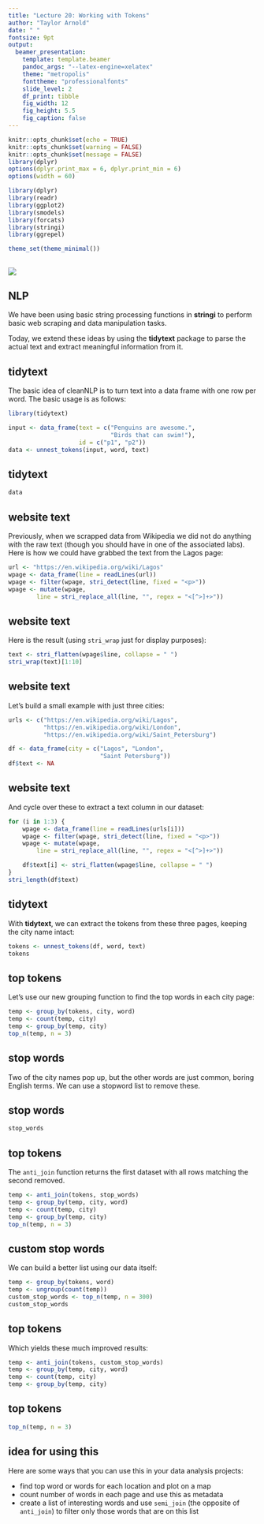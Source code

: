 ```yaml
---
title: "Lecture 20: Working with Tokens"
author: "Taylor Arnold"
date: " "
fontsize: 9pt
output:
  beamer_presentation:
    template: template.beamer
    pandoc_args: "--latex-engine=xelatex"
    theme: "metropolis"
    fonttheme: "professionalfonts"
    slide_level: 2
    df_print: tibble
    fig_width: 12
    fig_height: 5.5
    fig_caption: false
---
```


```r
knitr::opts_chunk$set(echo = TRUE)
knitr::opts_chunk$set(warning = FALSE)
knitr::opts_chunk$set(message = FALSE)
library(dplyr)
options(dplyr.print_max = 6, dplyr.print_min = 6)
options(width = 60)

library(dplyr)
library(readr)
library(ggplot2)
library(smodels)
library(forcats)
library(stringi)
library(ggrepel)

theme_set(theme_minimal())
```

##

![](img/data_pipeline_transform.png)

## NLP

We have been using basic string processing functions in **stringi**
to perform basic web scraping and data manipulation tasks.

Today, we extend these ideas by using the **tidytext** package to
parse the actual text and extract meaningful information from it.

## tidytext

The basic idea of cleanNLP is to turn text into a data frame with
one row per word. The basic usage is as follows:

```r
library(tidytext)

input <- data_frame(text = c("Penguins are awesome.",
                             "Birds that can swim!"),
                    id = c("p1", "p2"))
data <- unnest_tokens(input, word, text)
```

## tidytext

```r
data
```

## website text

Previously, when we scrapped data from Wikipedia we did
not do anything with the raw text (though you should have
in one of the associated labs). Here is how we could have
grabbed the text from the Lagos page:

```r
url <- "https://en.wikipedia.org/wiki/Lagos"
wpage <- data_frame(line = readLines(url))
wpage <- filter(wpage, stri_detect(line, fixed = "<p>"))
wpage <- mutate(wpage,
        line = stri_replace_all(line, "", regex = "<[^>]+>"))
```

## website text

Here is the result (using `stri_wrap` just for display
purposes):

```r
text <- stri_flatten(wpage$line, collapse = " ")
stri_wrap(text)[1:10]
```

## website text

Let's build a small example with just three cities:

```r
urls <- c("https://en.wikipedia.org/wiki/Lagos",
          "https://en.wikipedia.org/wiki/London",
          "https://en.wikipedia.org/wiki/Saint_Petersburg")

df <- data_frame(city = c("Lagos", "London",
                          "Saint Petersburg"))
df$text <- NA
```

## website text

And cycle over these to extract a text column in our
dataset:

```r
for (i in 1:3) {
    wpage <- data_frame(line = readLines(urls[i]))
    wpage <- filter(wpage, stri_detect(line, fixed = "<p>"))
    wpage <- mutate(wpage,
        line = stri_replace_all(line, "", regex = "<[^>]+>"))

    df$text[i] <- stri_flatten(wpage$line, collapse = " ")
}
stri_length(df$text)
```

## tidytext

With **tidytext**, we can extract the tokens from these three
pages, keeping the city name intact:

```r
tokens <- unnest_tokens(df, word, text)
tokens
```


## top tokens

Let's use our new grouping function to find the top words
in each city page:

```r
temp <- group_by(tokens, city, word)
temp <- count(temp, city)
temp <- group_by(temp, city)
top_n(temp, n = 3)
```

## stop words

Two of the city names pop up, but the other words are just
common, boring English terms. We can use a stopword list
to remove these.

## stop words

```r
stop_words
```

## top tokens

The `anti_join` function returns the first dataset with
all rows matching the second removed.

```r
temp <- anti_join(tokens, stop_words)
temp <- group_by(temp, city, word)
temp <- count(temp, city)
temp <- group_by(temp, city)
top_n(temp, n = 3)
```

## custom stop words

We can build a better list using our data itself:

```r
temp <- group_by(tokens, word)
temp <- ungroup(count(temp))
custom_stop_words <- top_n(temp, n = 300)
custom_stop_words
```

## top tokens

Which yields these much improved results:

```r
temp <- anti_join(tokens, custom_stop_words)
temp <- group_by(temp, city, word)
temp <- count(temp, city)
temp <- group_by(temp, city)
```

## top tokens

```r
top_n(temp, n = 3)
```

## idea for using this

Here are some ways that you can use this in your
data analysis projects:

- find top word or words for each location and plot on a map
- count number of words in each page and use this as metadata
- create a list of interesting words and use `semi_join` (the
opposite of `anti_join`) to filter only those words that
are on this list





